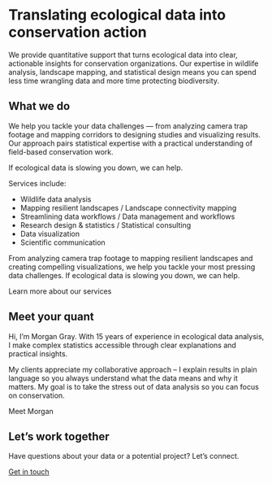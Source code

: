 # Translating ecological data into [conservation action]{.highlight-offset-alt}

We provide quantitative support that turns ecological data into clear, actionable insights for conservation organizations. Our expertise in wildlife analysis, landscape mapping, and statistical design means you can spend less time wrangling data and more time protecting biodiversity.

::: special-divider
:::

## What we do

We help you tackle your data challenges — from analyzing camera trap footage and mapping corridors to designing studies and visualizing results. Our approach pairs statistical expertise with a practical understanding of field-based conservation work.

If ecological data is slowing you down, we can help.

Services include:

-   Wildlife data analysis
-   Mapping resilient landscapes / Landscape connectivity mapping
-   Streamlining data workflows / Data management and workflows
-   Research design & statistics / Statistical consulting
-   Data visualization
-   Scientific communication

From analyzing camera trap footage to mapping resilient landscapes and creating compelling visualizations, we help you tackle your most pressing data challenges. If ecological data is slowing you down, we can help.

<a class="button-teal">Learn more about our services</a>

::: special-divider
:::

## Meet your quant

Hi, I’m Morgan Gray. With 15 years of experience in ecological data analysis, I make complex statistics accessible through clear explanations and practical insights.

My clients appreciate my collaborative approach -- I explain results in plain language so you always understand what the data means and why it matters. My goal is to take the stress out of data analysis so you can focus on conservation.

<a class="button-teal">Meet Morgan</a>

::: special-divider
:::

## Let's work together
Have questions about your data or a potential project? Let's connect.

<a class="button-yellow" href="mailto:hello@pisaster.com?subject=Website%20inquiry">Get in touch<i class="fa-regular fa-envelope fa-xl" style="color: #e4b568; margin-left: 0.65rem;"></i></a>
